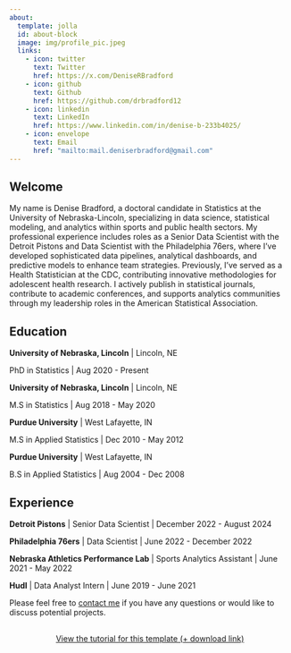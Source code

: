 ```yaml
---
about:
  template: jolla
  id: about-block
  image: img/profile_pic.jpeg
  links:
    - icon: twitter
      text: Twitter
      href: https://x.com/DeniseRBradford
    - icon: github
      text: Github
      href: https://github.com/drbradford12
    - icon: linkedin
      text: LinkedIn
      href: https://www.linkedin.com/in/denise-b-233b4025/
    - icon: envelope
      text: Email
      href: "mailto:mail.deniserbradford@gmail.com"  
---
```


::: {#about-block}
:::

## Welcome 

My name is Denise Bradford, a doctoral candidate in Statistics at the University of Nebraska-Lincoln, specializing in data science, statistical modeling, and analytics within sports and public health sectors. My professional experience includes roles as a Senior Data Scientist with the Detroit Pistons and Data Scientist with the Philadelphia 76ers, where I've developed sophisticated data pipelines, analytical dashboards, and predictive models to enhance team strategies. Previously, I've served as a Health Statistician at the CDC, contributing innovative methodologies for adolescent health research. I actively publish in statistical journals, contribute to academic conferences, and supports analytics communities through my leadership roles in the American Statistical Association.

## Education

**University of Nebraska, Lincoln** | Lincoln, NE

PhD in Statistics | Aug 2020 - Present

**University of Nebraska, Lincoln** | Lincoln, NE

M.S in Statistics | Aug 2018 - May 2020

**Purdue University** | West Lafayette, IN

M.S in Applied Statistics | Dec 2010 - May 2012

**Purdue University** | West Lafayette, IN

B.S in Applied Statistics | Aug 2004 - Dec 2008

## Experience

**Detroit Pistons** | Senior Data Scientist | December 2022 - August 2024

**Philadelphia 76ers** | Data Scientist |  June 2022 - December 2022

**Nebraska Athletics Performance Lab** | Sports Analytics Assistant |  June 2021 - May 2022

**Hudl** | Data Analyst Intern |  June 2019 - June 2021

Please feel free to [contact me](mailto:mail.deniserbradford@gmail.com) if you have any questions or would like to discuss potential projects.

```{=html}
<div  style="margin: 30px; text-align: center;">
<a class="btn btn-primary" href="https://www.marvinschmitt.com/blog/website-tutorial-quarto/" role="button" target="_blank" style="padding: 15px 30px;">View the tutorial for this template (+ download link)</a>
</div>
```

